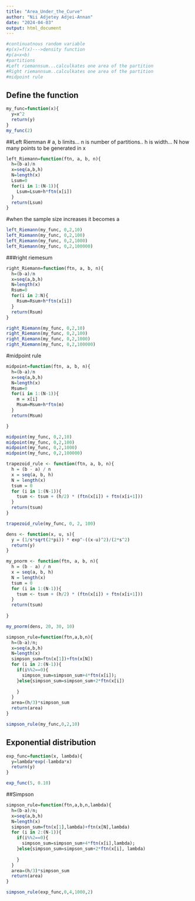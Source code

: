 ```yaml
---
title: "Area_Under_the_Curve"
author: "Nii Adjetey Adjei-Annan"
date: "2024-04-03"
output: html_document
---
```


```r
#continuatnous random variable
#p(x)=f(x)--->density function
#p(a<x<b)
#partitions
#Left riemannsum...calculkates one area of the partition
#Right riemannsum..calculkates one area of the partition
#midpoint rule
```

## Define the function
```r
my_func=function(x){
  y=x^2
  return(y)
}
my_func(2)
```

##Left Riemman
# a, b limits... n is number of partitions.. h is width... N how many points to be generated in x
```r
left_Riemann=function(ftn, a, b, n){
  h=(b-a)/n
  x=seq(a,b,h)
  N=length(x)
  Lsum=0
  for(i in 1:(N-1)){
    Lsum=Lsum+h*ftn(x[i])
  }
  return(Lsum)
}
```


#when the sample size increases it becomes a 
```r
left_Riemann(my_func, 0,2,10)
left_Riemann(my_func, 0,2,100)
left_Riemann(my_func, 0,2,1000)
left_Riemann(my_func, 0,2,100000)
```

###right riemesum
```r
right_Riemann=function(ftn, a, b, n){
  h=(b-a)/n
  x=seq(a,b,h)
  N=length(x)
  Rsum=0
  for(i in 2:N){
    Rsum=Rsum+h*ftn(x[i])
  }
  return(Rsum)
}
```



```r
right_Riemann(my_func, 0,2,10)
right_Riemann(my_func, 0,2,100)
right_Riemann(my_func, 0,2,1000)
right_Riemann(my_func, 0,2,100000)
```

#midpoint rule

```r
midpoint=function(ftn, a, b, n){
  h=(b-a)/n
  x=seq(a,b,h)
  N=length(x)
  Msum=0
  for(i in 1:(N-1)){
    m = x[i]
    Msum=Msum+h*ftn(m)
  }
  return(Msum)

}


```





```r
midpoint(my_func, 0,2,10)
midpoint(my_func, 0,2,100)
midpoint(my_func, 0,2,1000)
midpoint(my_func, 0,2,100000)
```


```r
trapezoid_rule <- function(ftn, a, b, n){
  h = (b - a) / n
  x = seq(a, b, h)
  N = length(x)
  tsum = 0
  for (i in 1:(N-1)){
    tsum <- tsum + (h/2) * (ftn(x[i]) + ftn(x[i+1]))
  }
  return(tsum)
}

```


```r
trapezoid_rule(my_func, 0, 2, 100)
```



```r
dens <- function(x, u, s){
  y = (1/s*sqrt(2*pi)) * exp^-((x-u)^2)/(2*s^2)
  return(y)
}
```



```r
my_pnorm <- function(ftn, a, b, n){
  h = (b - a) / n
  x = seq(a, b, h)
  N = length(x)
  tsum = 0
  for (i in 1:(N-1)){
    tsum <- tsum + (h/2) * (ftn(x[i]) + ftn(x[i+1]))
  }
  return(tsum)
  
}
```



```r
my_pnorm(dens, 20, 30, 10)
```




```r
simpson_rule=function(ftn,a,b,n){
  h=(b-a)/n;
  x=seq(a,b,h)
  N=length(x)
  simpson_sum=ftn(x[1])+ftn(x[N]) 
  for (i in 2:(N-1)){
    if(i%%2==0){
      simpson_sum=simpson_sum+4*ftn(x[i]); 
    }else{simpson_sum=simpson_sum+2*ftn(x[i])
      
    }
  }
  area=(h/3)*simpson_sum
  return(area)
}
```



```r
simpson_rule(my_func,0,2,10)
```


## Exponential distribution
```r

exp_func=function(x, lambda){
  y=lambda*exp(-lambda*x)
  return(y)
}
```



```r
exp_func(5, 0.10)
```



##Simpson
```r
simpson_rule=function(ftn,a,b,n,lambda){
  h=(b-a)/n;
  x=seq(a,b,h)
  N=length(x)
  simpson_sum=ftn(x[1],lambda)+ftn(x[N],lambda) 
  for (i in 2:(N-1)){
    if(i%%2==0){
      simpson_sum=simpson_sum+4*ftn(x[i],lambda); 
    }else{simpson_sum=simpson_sum+2*ftn(x[i], lambda)
      
    }
  }
  area=(h/3)*simpson_sum
  return(area)
}
```


```r
simpson_rule(exp_func,0,4,1000,2)
```











